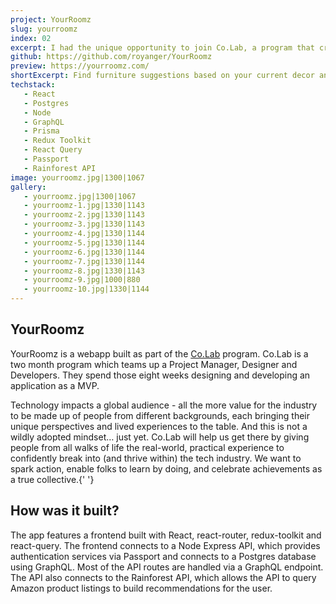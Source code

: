 ```yaml
---
project: YourRoomz
slug: yourroomz
index: 02
excerpt: I had the unique opportunity to join Co.Lab, a program that created a cross-discipline team to work on a project/application. As a team (Product Manager, Designer and Developers) we created YourRoomz, an app that allows users to get decor recommendations based on existing furniture and decor.
github: https://github.com/royanger/YourRoomz
preview: https://yourroomz.com/
shortExcerpt: Find furniture suggestions based on your current decor and furniture
techstack:
   - React
   - Postgres
   - Node
   - GraphQL
   - Prisma
   - Redux Toolkit
   - React Query
   - Passport
   - Rainforest API
image: yourroomz.jpg|1300|1067
gallery:
   - yourroomz.jpg|1300|1067
   - yourroomz-1.jpg|1330|1143
   - yourroomz-2.jpg|1330|1143
   - yourroomz-3.jpg|1330|1143
   - yourroomz-4.jpg|1330|1144
   - yourroomz-5.jpg|1330|1144
   - yourroomz-6.jpg|1330|1144
   - yourroomz-7.jpg|1330|1144
   - yourroomz-8.jpg|1330|1143
   - yourroomz-9.jpg|1000|880
   - yourroomz-10.jpg|1330|1144
---
```


## YourRoomz

YourRoomz is a webapp built as part of the [Co.Lab](https://www.joincolab.io/) program. Co.Lab is a two month program which teams up a Project Manager, Designer and Developers. They spend those eight weeks designing and developing an application as a MVP.

<Quote author="Co.Lab Mmission Statement">
   Technology impacts a global audience - all the more value for the industry to
   be made up of people from different backgrounds, each bringing their unique
   perspectives and lived experiences to the table. And this is not a wildly
   adopted mindset… just yet. Co.Lab will help us get there by giving people
   from all walks of life the real-world, practical experience to confidently
   break into (and thrive within) the tech industry. We want to spark action,
   enable folks to learn by doing, and celebrate achievements as a true
   collective.{' '}
</Quote>

## How was it built?

The app features a frontend built with React, react-router, redux-toolkit and react-query. The frontend connects to a Node Express API, which provides authentication services via Passport and connects to a Postgres database using GraphQL. Most of the API routes are handled via a GraphQL endpoint. The API also connects to the Rainforest API, which allows the API to query Amazon product listings to build recommendations for the user.
